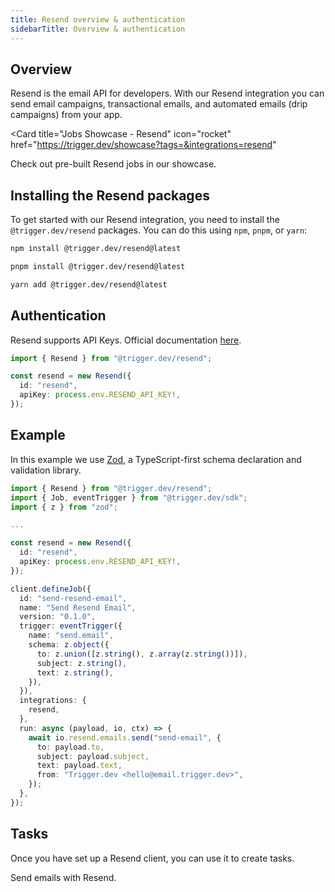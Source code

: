```yaml
---
title: Resend overview & authentication
sidebarTitle: Overview & authentication
---
```


## Overview

Resend is the email API for developers. With our Resend integration you can send email campaigns, transactional emails, and automated emails (drip campaigns) from your app.

<Card
  title="Jobs Showcase - Resend"
  icon="rocket"
  href="https://trigger.dev/showcase?tags=&integrations=resend"
>
  Check out pre-built Resend jobs in our showcase.
</Card>

## Installing the Resend packages

To get started with our Resend integration, you need to install the `@trigger.dev/resend` packages. You can do this using `npm`, `pnpm`, or `yarn`:

<CodeGroup>

```bash npm
npm install @trigger.dev/resend@latest
```

```bash pnpm
pnpm install @trigger.dev/resend@latest
```

```bash yarn
yarn add @trigger.dev/resend@latest
```

</CodeGroup>

## Authentication

Resend supports API Keys. Official documentation [here](https://resend.com/docs/api-reference/api-keys/create-api-key).

```ts
import { Resend } from "@trigger.dev/resend";

const resend = new Resend({
  id: "resend",
  apiKey: process.env.RESEND_API_KEY!,
});
```

## Example

In this example we use [Zod](/documentation/guides/zod), a TypeScript-first schema declaration and validation library.

```ts
import { Resend } from "@trigger.dev/resend";
import { Job, eventTrigger } from "@trigger.dev/sdk";
import { z } from "zod";

...

const resend = new Resend({
  id: "resend",
  apiKey: process.env.RESEND_API_KEY!,
});

client.defineJob({
  id: "send-resend-email",
  name: "Send Resend Email",
  version: "0.1.0",
  trigger: eventTrigger({
    name: "send.email",
    schema: z.object({
      to: z.union([z.string(), z.array(z.string())]),
      subject: z.string(),
      text: z.string(),
    }),
  }),
  integrations: {
    resend,
  },
  run: async (payload, io, ctx) => {
    await io.resend.emails.send("send-email", {
      to: payload.to,
      subject: payload.subject,
      text: payload.text,
      from: "Trigger.dev <hello@email.trigger.dev>",
    });
  },
});
```

## Tasks

Once you have set up a Resend client, you can use it to create tasks.

<Card title="Tasks" icon="sparkles" href="/integrations/apis/resend-tasks">
  Send emails with Resend.
</Card>

